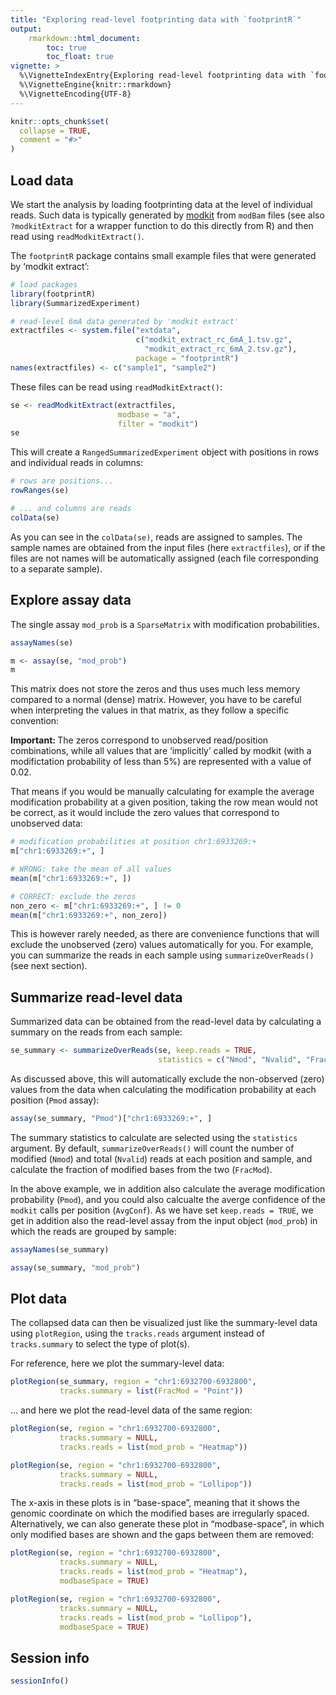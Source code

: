 ```yaml
---
title: "Exploring read-level footprinting data with `footprintR`"
output:
    rmarkdown::html_document:
        toc: true
        toc_float: true
vignette: >
  %\VignetteIndexEntry{Exploring read-level footprinting data with `footprintR`}
  %\VignetteEngine{knitr::rmarkdown}
  %\VignetteEncoding{UTF-8}
---
```


```r
knitr::opts_chunk$set(
  collapse = TRUE,
  comment = "#>"
)
```

## Load data

We start the analysis by loading footprinting data at the level of individual
reads. Such data is typically generated by [modkit](https://nanoporetech.github.io/modkit)
from `modBam` files (see also `?modkitExtract` for a wrapper function to
do this directly from R) and then read using `readModkitExtract()`.

The `footprintR` package contains small example files that were generated
by 'modkit extract':

```r
# load packages
library(footprintR)
library(SummarizedExperiment)

# read-level 6mA data generated by 'modkit extract'
extractfiles <- system.file("extdata",
                            c("modkit_extract_rc_6mA_1.tsv.gz",
                              "modkit_extract_rc_6mA_2.tsv.gz"),
                            package = "footprintR")
names(extractfiles) <- c("sample1", "sample2")
```

These files can be read using `readModkitExtract()`:

```r
se <- readModkitExtract(extractfiles, 
                        modbase = "a",
                        filter = "modkit")
se
```
This will create a `RangedSummarizedExperiment` object with positions in rows
and individual reads in columns:

```r
# rows are positions...
rowRanges(se)

# ... and columns are reads
colData(se)
```

As you can see in the `colData(se)`, reads are assigned to samples. The
sample names are obtained from the input files (here `extractfiles`), or
if the files are not names will be automatically assigned (each file
corresponding to a separate sample).

## Explore assay data

The single assay `mod_prob` is a `SparseMatrix` with modification probabilities.

```r
assayNames(se)

m <- assay(se, "mod_prob")
m
```

This matrix does not store the zeros and thus uses much less memory compared
to a normal (dense) matrix. However, you have to be careful when interpreting
the values in that matrix, as they follow a specific convention:

**Important: ** The zeros correspond to unobserved read/position combinations,
while all values that are 'implicitly' called by modkit (with a modifictation
probability of less than 5%) are represented with a value of 0.02.

That means if you would be manually calculating for example the average
modification probability at a given position, taking the row mean would
not be correct, as it would include the zero values that correspond to
unobserved data:

```r
# modification probabilities at position chr1:6933269:+
m["chr1:6933269:+", ]

# WRONG: take the mean of all values
mean(m["chr1:6933269:+", ])

# CORRECT: exclude the zeros
non_zero <- m["chr1:6933269:+", ] != 0
mean(m["chr1:6933269:+", non_zero])
```

This is however rarely needed, as there are convenience functions that
will exclude the unobserved (zero) values automatically for you. For
example, you can summarize the reads in each sample using `summarizeOverReads()`
(see next section).

## Summarize read-level data

Summarized data can be obtained from the read-level data by calculating
a summary on the reads from each sample:

```r
se_summary <- summarizeOverReads(se, keep.reads = TRUE,
                                 statistics = c("Nmod", "Nvalid", "FracMod", "Pmod"))
```

As discussed above, this will automatically exclude the non-observed (zero)
values from the data when calculating the modification probability at each
position (`Pmod` assay):

```r
assay(se_summary, "Pmod")["chr1:6933269:+", ]
```

The summary statistics to calculate are selected using the `statistics` argument.
By default, `summarizeOverReads()` will count the number of modified (`Nmod`)
and total (`Nvalid`) reads at each position and sample, and calculate the
fraction of modified bases from the two (`FracMod`).

In the above example, we in addition also calculate the average modification
probability (`Pmod`), and you could also calcualte the averge confidence of
the `modkit` calls per position (`AvgConf`). As we have set `keep.reads = TRUE`,
we get in addition also the read-level assay from the input object
(`mod_prob`) in which the reads are grouped by sample:

```r
assayNames(se_summary)

assay(se_summary, "mod_prob")
```

## Plot data

The collapsed data can then be visualized just like the summary-level data
using `plotRegion`, using the `tracks.reads` argument instead of `tracks.summary`
to select the type of plot(s).

For reference, here we plot the summary-level data:

```r
plotRegion(se_summary, region = "chr1:6932700-6932800",
           tracks.summary = list(FracMod = "Point"))
```

... and here we plot the read-level data of the same region:

```r
plotRegion(se, region = "chr1:6932700-6932800",
           tracks.summary = NULL,
           tracks.reads = list(mod_prob = "Heatmap"))

plotRegion(se, region = "chr1:6932700-6932800",
           tracks.summary = NULL,
           tracks.reads = list(mod_prob = "Lollipop"))
```

The x-axis in these plots is in "base-space", meaning that it shows the
genomic coordinate on which the modified bases are irregularly spaced.
Alternatively, we can also generate these plot in "modbase-space", in which
only modified bases are shown and the gaps between them are removed:

```r
plotRegion(se, region = "chr1:6932700-6932800",
           tracks.summary = NULL,
           tracks.reads = list(mod_prob = "Heatmap"),
           modbaseSpace = TRUE)

plotRegion(se, region = "chr1:6932700-6932800",
           tracks.summary = NULL,
           tracks.reads = list(mod_prob = "Lollipop"),
           modbaseSpace = TRUE)
```
## Session info

```r
sessionInfo()
```


